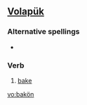 ==[[Volapük]]==

===Alternative spellings===
*{{l|vo|bakoyn}}

===Verb===
{{infl|vo|verb}}

# [[bake]]

[[vo:bakön]]